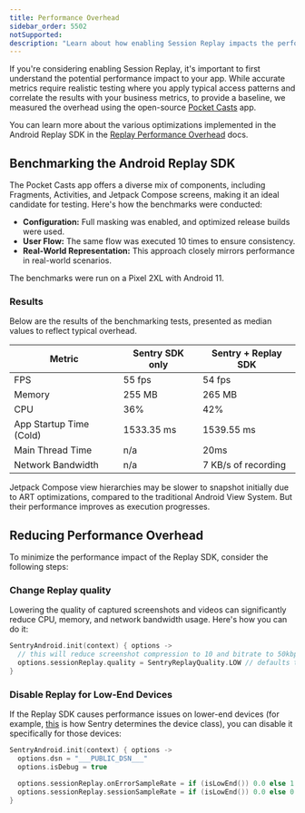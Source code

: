 ```yaml
---
title: Performance Overhead
sidebar_order: 5502
notSupported:
description: "Learn about how enabling Session Replay impacts the performance of your application."
---
```


If you're considering enabling Session Replay, it's important to first understand the potential performance impact to your app. While accurate metrics require realistic testing where you apply typical access patterns and correlate the results with your business metrics, to provide a baseline, we measured the overhead using the open-source [Pocket Casts](https://github.com/Automattic/pocket-casts-android) app.

You can learn more about the various optimizations implemented in the Android Replay SDK in the [Replay Performance Overhead](/product/explore/session-replay/mobile/performance-overhead/) docs.

## Benchmarking the Android Replay SDK

The Pocket Casts app offers a diverse mix of components, including Fragments, Activities, and Jetpack Compose screens, making it an ideal candidate for testing. Here's how the benchmarks were conducted:

- **Configuration:** Full masking was enabled, and optimized release builds were used.
- **User Flow:** The same flow was executed 10 times to ensure consistency.
- **Real-World Representation:** This approach closely mirrors performance in real-world scenarios.

The benchmarks were run on a Pixel 2XL with Android 11.

### Results
Below are the results of the benchmarking tests, presented as median values to reflect typical overhead.

| Metric                           | Sentry SDK only | Sentry + Replay SDK |
| -------------------------------- | --------------- | ------------------- |
| FPS                              | 55 fps          | 54 fps              |
| Memory                           | 255 MB          | 265 MB              |
| CPU                              | 36%             | 42%                 |
| App Startup Time (Cold)          | 1533.35 ms      | 1539.55 ms          |
| Main Thread Time                 | n/a             | 20ms                |
| Network Bandwidth                | n/a             | 7 KB/s of recording |



<Alert>

Jetpack Compose view hierarchies may be slower to snapshot initially due to ART optimizations, compared to the traditional Android View System. But their performance improves as execution progresses.

</Alert>

## Reducing Performance Overhead

To minimize the performance impact of the Replay SDK, consider the following steps:

### Change Replay quality

Lowering the quality of captured screenshots and videos can significantly reduce CPU, memory, and network bandwidth usage. Here's how you can do it:

```kotlin
SentryAndroid.init(context) { options ->
  // this will reduce screenshot compression to 10 and bitrate to 50kbps
  options.sessionReplay.quality = SentryReplayQuality.LOW // defaults to MEDIUM
}
```

### Disable Replay for Low-End Devices

If the Replay SDK causes performance issues on lower-end devices (for example, [this](https://github.com/getsentry/relay/blob/695b459e03481f7d799f07b2b901b140e5d5753d/relay-event-schema/src/protocol/device_class.rs#L21-L37) is how Sentry determines the device class), you can disable it specifically for those devices:

```kotlin
SentryAndroid.init(context) { options ->
  options.dsn = "___PUBLIC_DSN___"
  options.isDebug = true

  options.sessionReplay.onErrorSampleRate = if (isLowEnd()) 0.0 else 1.0
  options.sessionReplay.sessionSampleRate = if (isLowEnd()) 0.0 else 0.1
}
```

